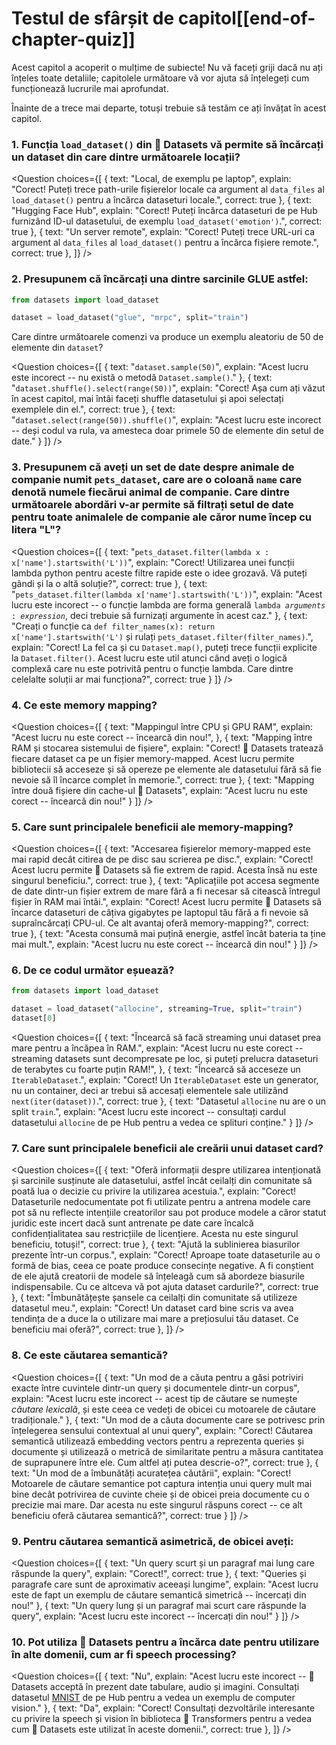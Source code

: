 # Testul de sfârșit de capitol[[end-of-chapter-quiz]]

<CourseFloatingBanner
    chapter={5}
    classNames="absolute z-10 right-0 top-0"
/>

Acest capitol a acoperit o mulțime de subiecte! Nu vă faceți griji dacă nu ați înțeles toate detaliile; capitolele următoare vă vor ajuta să înțelegeți cum funcționează lucrurile mai aprofundat.

Înainte de a trece mai departe, totuși trebuie să testăm ce ați învățat în acest capitol.

### 1. Funcția `load_dataset()` din 🤗 Datasets vă permite să încărcați un dataset din care dintre următoarele locații?

<Question
    choices={[
        {
            text: "Local, de exemplu pe laptop",
            explain: "Corect! Puteți trece path-urile fișierelor locale ca argument al `data_files` al `load_dataset()` pentru a încărca dataseturi locale.",
            correct: true
        },
        {
            text: "Hugging Face Hub",
            explain: "Corect! Puteți încărca dataseturi de pe Hub furnizând ID-ul datasetului, de exemplu <code>load_dataset('emotion')</code>.",
            correct: true
        },
        {
            text: "Un server remote",
            explain: "Corect! Puteți trece URL-uri ca argument al `data_files` al `load_dataset()` pentru a încărca fișiere remote.",
            correct: true
        },
    ]}
/>

### 2. Presupunem că încărcați una dintre sarcinile GLUE astfel:

```py
from datasets import load_dataset

dataset = load_dataset("glue", "mrpc", split="train")
```

Care dintre următoarele comenzi va produce un exemplu aleatoriu de 50 de elemente din `dataset`?

<Question
    choices={[
        {
            text: "<code>dataset.sample(50)</code>",
            explain: "Acest lucru este incorect -- nu există o metodă `Dataset.sample()`."
        },
        {
            text: "<code>dataset.shuffle().select(range(50))</code>",
            explain: "Corect! Așa cum ați văzut în acest capitol, mai întâi faceți shuffle datasetului și apoi selectați exemplele din el.",
            correct: true
        },
        {
            text: "<code>dataset.select(range(50)).shuffle()</code>",
            explain: "Acest lucru este incorect -- deși codul va rula, va amesteca doar primele 50 de elemente din setul de date."
        }
    ]}
/>

### 3. Presupunem că aveți un set de date despre animale de companie numit `pets_dataset`, care are o coloană `name` care denotă numele fiecărui animal de companie. Care dintre următoarele abordări v-ar permite să filtrați setul de date pentru toate animalele de companie ale căror nume încep cu litera "L"?

<Question
    choices={[
        {
            text: "<code>pets_dataset.filter(lambda x : x['name'].startswith('L'))</code>",
            explain: "Corect! Utilizarea unei funcții lambda python pentru aceste filtre rapide este o idee grozavă. Vă puteți gândi și la o altă soluție?",
            correct: true
        },
        {
            text: "<code>pets_dataset.filter(lambda x['name'].startswith('L'))</code>",
            explain: "Acest lucru este incorect -- o funcție lambda are forma generală <code>lambda *arguments* : *expression*</code>, deci trebuie să furnizați argumente în acest caz."
        },
        {
            text: "Creați o funcție ca <code>def filter_names(x): return x['name'].startswith('L')</code> și rulați <code>pets_dataset.filter(filter_names)</code>.",
            explain: "Corect! La fel ca și cu <code>Dataset.map()</code>, puteți trece funcții explicite la <code>Dataset.filter()</code>. Acest lucru este util atunci când aveți o logică complexă care nu este potrivită pentru o funcție lambda. Care dintre celelalte soluții ar mai funcționa?",
            correct: true
        }
    ]}
/>

### 4. Ce este memory mapping?

<Question
    choices={[
        {
            text: "Mappingul între CPU și GPU RAM",
            explain: "Acest lucru nu este corect -- încearcă din nou!",
        },
        {
            text: "Mapping între RAM și stocarea sistemului de fișiere",
            explain: "Corect! 🤗 Datasets tratează fiecare dataset ca pe un fișier memory-mapped. Acest lucru permite bibliotecii să acceseze și să opereze pe elemente ale datasetului fără să fie nevoie să îl încarce complet în memorie.",
            correct: true
        },
        {
            text: "Mapping între două fișiere din cache-ul 🤗 Datasets",
            explain: "Acest lucru nu este corect -- încearcă din nou!"
        }
    ]}
/>

### 5. Care sunt principalele beneficii ale memory-mapping?

<Question
    choices={[
        {
            text: "Accesarea fișierelor memory-mapped este mai rapid decât citirea de pe disc sau scrierea pe disc.",
            explain: "Corect! Acest lucru permite 🤗 Datasets să fie extrem de rapid. Acesta însă nu este singurul beneficiu.",
            correct: true
        },
        {
            text: "Aplicațiile pot accesa segmente de date dintr-un fișier extrem de mare fără a fi necesar să citească întregul fișier în RAM mai întâi.",
            explain: "Corect! Acest lucru permite 🤗 Datasets să încarce dataseturi de câțiva gigabytes pe laptopul tău fără a fi nevoie să supraîncărcați CPU-ul. Ce alt avantaj oferă memory-mapping?",
            correct: true
        },
        {
            text: "Acesta consumă mai puțină energie, astfel încât bateria ta ține mai mult.",
            explain: "Acest lucru nu este corect -- încearcă din nou!"
        }
    ]}
/>

### 6. De ce codul următor eșuează?

```py
from datasets import load_dataset

dataset = load_dataset("allocine", streaming=True, split="train")
dataset[0]
```

<Question
    choices={[
        {
            text: "Încearcă să facă streaming unui dataset prea mare pentru a încăpea în RAM.",
            explain: "Acest lucru nu este corect -- streaming datasets sunt decompresate pe loc, și puteți prelucra dataseturi de terabytes cu foarte puțin RAM!",
        },
        {
            text: "Încearcă să acceseze un <code>IterableDataset</code>.",
            explain: "Corect! Un <code>IterableDataset</code> este un generator, nu un container, deci ar trebui să accesați elementele sale utilizând <code>next(iter(dataset))</code>.",
            correct: true
        },
        {
            text: "Datasetul <code>allocine</code> nu are o un split <code>train</code>.",
            explain: "Acest lucru este incorect -- consultați cardul datasetului <code>allocine</code> de pe Hub pentru a vedea ce splituri conține."
        }
    ]}
/>

### 7. Care sunt principalele beneficii ale creării unui dataset card?

<Question
    choices={[
        {
            text: "Oferă informații despre utilizarea intenționată și sarcinile susținute ale datasetului, astfel încât ceilalți din comunitate să poată lua o decizie cu privire la utilizarea acestuia.",
            explain: "Corect! Dataseturile nedocumentate pot fi utilizate pentru a antrena modele care pot să nu reflecte intențiile creatorilor sau pot produce modele a căror statut juridic este incert dacă sunt antrenate pe date care încalcă confidențialitatea sau restricțiile de licențiere. Acesta nu este singurul beneficiu, totuși!",
            correct: true
        },
        {
            text: "Ajută la sublinierea biasurilor prezente într-un corpus.",
            explain: "Corect! Aproape toate dataseturile au o formă de bias, ceea ce poate produce consecințe negative. A fi conștient de ele ajută creatorii de modele să înțeleagă cum să abordeze biasurile indispensabile. Cu ce altceva vă pot ajuta dataset cardurile?",
            correct: true
        },
        {
            text: "Îmbunătățește șansele ca ceilalți din comunitate să utilizeze datasetul meu.",
            explain: "Corect! Un dataset card bine scris va avea tendința de a duce la o utilizare mai mare a prețiosului tău dataset. Ce beneficiu mai oferă?",
            correct: true
        },
    ]}
/>

### 8. Ce este căutarea semantică?

<Question
    choices={[
        {
            text: "Un mod de a căuta pentru a găsi potriviri exacte între cuvintele dintr-un query și documentele dintr-un corpus",
            explain: "Acest lucru este incorect -- acest tip de căutare se numește *căutare lexicală*, și este ceea ce vedeți de obicei cu motoarele de căutare tradiționale."
        },
        {
            text: "Un mod de a căuta documente care se potrivesc prin înțelegerea sensului contextual al unui query",
            explain: "Corect! Căutarea semantică utilizează embedding vectors pentru a reprezenta queries și documente și utilizează o metrică de similaritate pentru a măsura cantitatea de suprapunere între ele. Cum altfel ați putea descrie-o?",
            correct: true
        },
        {
            text: "Un mod de a îmbunătăți acuratețea căutării",
            explain: "Corect! Motoarele de căutare semantice pot captura intenția unui query mult mai bine decât potrivirea de cuvinte cheie și de obicei preia documente cu o precizie mai mare. Dar acesta nu este singurul răspuns corect -- ce alt beneficiu oferă căutarea semantică?",
            correct: true
        }
    ]}
/>

### 9. Pentru căutarea semantică asimetrică, de obicei aveți:

<Question
    choices={[
        {
            text: "Un query scurt și un paragraf mai lung care răspunde la query",
            explain: "Corect!",
            correct: true
        },
        {
            text: "Queries și paragrafe care sunt de aproximativ aceeași lungime",
            explain: "Acest lucru este de fapt un exemplu de căutare semantică simetrică -- încercați din nou!"
        },
        {
            text: "Un query lung și un paragraf mai scurt care răspunde la query",
            explain: "Acest lucru este incorect -- încercați din nou!"
        }
    ]}
/>

### 10. Pot utiliza 🤗 Datasets pentru a încărca date pentru utilizare în alte domenii, cum ar fi speech processing?

<Question
    choices={[
        {
            text: "Nu",
            explain: "Acest lucru este incorect -- 🤗 Datasets acceptă în prezent date tabulare, audio și imagini. Consultați datasetul <a href='https://huggingface.co/datasets/mnist'>MNIST</a> de pe Hub pentru a vedea un exemplu de computer vision."
        },
        {
            text: "Da",
            explain: "Corect! Consultați dezvoltările interesante cu privire la speech și vision în biblioteca 🤗 Transformers pentru a vedea cum 🤗 Datasets este utilizat în aceste domenii.",
            correct: true
        },
    ]}
/>